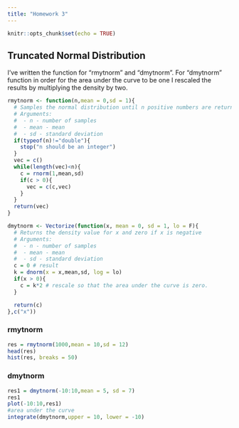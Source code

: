 ```yaml
---
title: "Homework 3"
---
```



```r
knitr::opts_chunk$set(echo = TRUE)
```

## Truncated Normal Distribution

I've written the function for "rmytnorm" and "dmytnorm". For "dmytnorm" function in order for the area under the curve to be one I rescaled the results by multiplying the density by two. 

```r
rmytnorm <- function(n,mean = 0,sd = 1){
  # Samples the normal distribution until n positive numbers are returned
  # Arguments:
  #  - n - number of samples 
  #  - mean - mean
  #  - sd - standard deviation
  if(typeof(n)!="double"){
    stop("n should be an integer")
  }
  vec = c()
  while(length(vec)<n){
    c = rnorm(1,mean,sd)
    if(c > 0){
      vec = c(c,vec)
    }
  }
  return(vec)
}

dmytnorm <- Vectorize(function(x, mean = 0, sd = 1, lo = F){
  # Returns the density value for x and zero if x is negative
  # Arguments:
  #  - n - number of samples 
  #  - mean - mean
  #  - sd - standard deviation
  c = 0 # result
  k = dnorm(x = x,mean,sd, log = lo) 
  if(x > 0){
    c = k*2 # rescale so that the area under the curve is zero.
  }

  return(c)
},c("x"))
```

### rmytnorm

```r
res = rmytnorm(1000,mean = 10,sd = 12)
head(res)
hist(res, breaks = 50)
```

### dmytnorm
```r
res1 = dmytnorm(-10:10,mean = 5, sd = 7)
res1
plot(-10:10,res1)
#area under the curve
integrate(dmytnorm,upper = 10, lower = -10)
```

